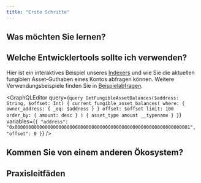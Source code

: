 ```yaml
---
title: "Erste Schritte"
---
```




## Was möchten Sie lernen?

<CardGrid>
  <LinkCard href="/de/build/smart-contracts" title="Smart Contracts" description="Lernen Sie, wie Sie Smart Contracts auf Aptos mit der Move-Programmiersprache schreiben." />

  <LinkCard href="/de/build/indexer" title="Daten Abfragen" description="Verwenden Sie den Aptos Indexer, um On-Chain-Daten effizient abzufragen." />

  <LinkCard href="/de/network/blockchain/blockchain-deep-dive" title="Blockchain-Infrastruktur" description="Lernen Sie die verschiedenen Komponenten der Aptos-Blockchain-Infrastruktur kennen." />
</CardGrid>

## Welche Entwicklertools sollte ich verwenden?

<CardGrid>
  <LinkCard href="/de/build/sdks" title="SDKs" description="Verwenden Sie unsere TypeScript-, Python-, Rust- und andere SDKs, um Transaktionen zu senden und On-Chain-Daten zu lesen." />

  <LinkCard href="/de/build/indexer" title="Indexer" description="Fragen Sie On-Chain-Daten wie Kontostände, historische Transaktionen, NFTs nach Konto und mehr ab." />

  <LinkCard href="/de/build/cli" title="CLI" description="Kompilieren und profilieren Sie Move Smart Contracts, führen Sie ein lokales Netzwerk aus und mehr mit der Aptos CLI." />
</CardGrid>

Hier ist ein interaktives Beispiel unseres [Indexers](/de/build/indexer) und wie Sie die aktuellen fungiblen Asset-Guthaben eines Kontos abfragen können. Weitere Verwendungsbeispiele finden Sie in [Beispielabfragen](/de/build/indexer/indexer-api/fungible-asset-balances).

<GraphQLEditor
  query={`query GetFungibleAssetBalances($address: String, $offset: Int) {
  current_fungible_asset_balances(
    where: { owner_address: { _eq: $address } }
    offset: $offset
    limit: 100
    order_by: { amount: desc }
  ) {
    asset_type
    amount
    __typename
  }
}`}
  variables={`{
  "address": "0x0000000000000000000000000000000000000000000000000000000000000001",
  "offset": 0
}`}
/>

## Kommen Sie von einem anderen Ökosystem?

<CardGrid>
  <LinkCard href="/de/build/guides/ethereum-comparison" title="Ethereum" description="Migrationsleitfaden für Ethereum-Entwickler" />

  <LinkCard href="/de/build/guides/solana-comparison" title="Solana" description="Migrationsleitfaden für Solana-Entwickler" />
</CardGrid>

## Praxisleitfäden

<CardGrid>
  <LinkCard href="/de/build/guides/first-transaction" title="Ihre Erste Transaktion" description="Lernen Sie, Ihr erstes Aptos-Konto zu erstellen und Ihre erste Transaktion zu senden." />

  <LinkCard href="/de/build/guides/first-move-module" title="Ihr Erstes Move-Modul" description="Schreiben, kompilieren, testen und veröffentlichen Sie Ihr erstes Move-Modul." />

  <LinkCard href="/de/build/guides/build-e2e-dapp" title="Erstellen Sie Ihre Erste DApp" description="Lernen Sie, eine End-to-End-DApp auf Aptos zu erstellen." />

  <LinkCard href="/de/build/guides/first-coin" title="Ihre Erste Münze" description="Erstellen Sie Ihre eigene Münze auf der Aptos-Blockchain." />

  <LinkCard href="/de/build/guides/first-nft" title="Ihr Erstes NFT" description="Erstellen Sie Ihr erstes NFT auf der Aptos-Blockchain." />

  <LinkCard href="/de/build/guides/your-first-multisig" title="Ihr Erstes Multisig" description="Erstellen Sie Ihr erstes Multisig-Wallet auf Aptos." />
</CardGrid>
